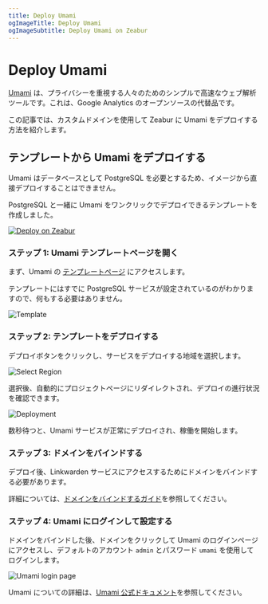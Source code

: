 ```yaml
---
title: Deploy Umami
ogImageTitle: Deploy Umami
ogImageSubtitle: Deploy Umami on Zeabur
---
```


# Deploy Umami

[Umami](https://umami.is/) は、プライバシーを重視する人々のためのシンプルで高速なウェブ解析ツールです。これは、Google Analytics のオープンソースの代替品です。

この記事では、カスタムドメインを使用して Zeabur に Umami をデプロイする方法を紹介します。

## テンプレートから Umami をデプロイする

Umami はデータベースとして PostgreSQL を必要とするため、イメージから直接デプロイすることはできません。

PostgreSQL と一緒に Umami をワンクリックでデプロイできるテンプレートを作成しました。

[![Deploy on Zeabur](https://zeabur.com/button.svg)](https://zeabur.com/templates/01NQCC)

### ステップ 1: Umami テンプレートページを開く

まず、Umami の [テンプレートページ](https://zeabur.com/templates/01NQCC) にアクセスします。

テンプレートにはすでに PostgreSQL サービスが設定されているのがわかりますので、何もする必要はありません。

![Template](/marketplace/umami/template.png)

### ステップ 2: テンプレートをデプロイする

デプロイボタンをクリックし、サービスをデプロイする地域を選択します。

![Select Region](/marketplace/umami/region.png)

選択後、自動的にプロジェクトページにリダイレクトされ、デプロイの進行状況を確認できます。

![Deployment](/marketplace/umami/deployment.png)

数秒待つと、Umami サービスが正常にデプロイされ、稼働を開始します。

### ステップ 3: ドメインをバインドする

デプロイ後、Linkwarden サービスにアクセスするためにドメインをバインドする必要があります。

詳細については、[ドメインをバインドするガイド](../deploy/domain-binding)を参照してください。

### ステップ 4: Umami にログインして設定する

ドメインをバインドした後、ドメインをクリックして Umami のログインページにアクセスし、デフォルトのアカウント `admin` とパスワード `umami` を使用してログインします。

![Umami login page](/marketplace/umami/screenshot.png)

Umami についての詳細は、[Umami 公式ドキュメント](https://umami.is/docs)を参照してください。